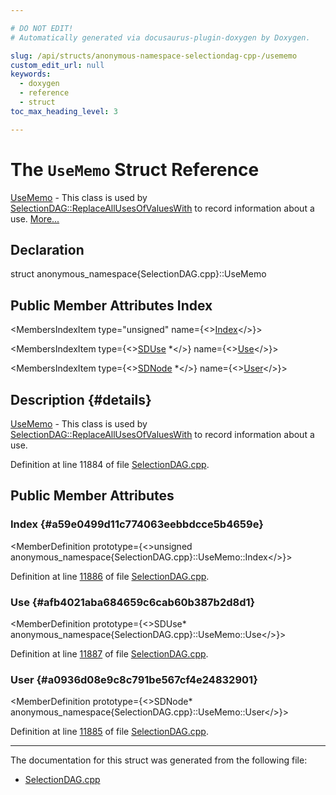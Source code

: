 ```yaml
---

# DO NOT EDIT!
# Automatically generated via docusaurus-plugin-doxygen by Doxygen.

slug: /api/structs/anonymous-namespace-selectiondag-cpp-/usememo
custom_edit_url: null
keywords:
  - doxygen
  - reference
  - struct
toc_max_heading_level: 3

---
```





# The `UseMemo` Struct Reference

<DoxygenPage pluginConfig={pluginConfig}>

<a href="/docs/api/structs/anonymous-namespace-selectiondag-cpp-/usememo">UseMemo</a> - This class is used by <a href="/docs/api/classes/llvm/selectiondag/#a2869d5459dca008c1c7a1e824e7faf5e">SelectionDAG::ReplaceAllUsesOfValuesWith</a> to record information about a use. <a href="#details">More...</a>

## Declaration

<CodeBlock>struct anonymous_namespace{SelectionDAG.cpp}::UseMemo</CodeBlock>

## Public Member Attributes Index

<MembersIndex>

<MembersIndexItem
  type="unsigned"
  name={<><a href="#a59e0499d11c774063eebbdcce5b4659e">Index</a></>}>
</MembersIndexItem>

<MembersIndexItem
  type={<><a href="/docs/api/classes/llvm/sduse">SDUse</a> &#42;</>}
  name={<><a href="#afb4021aba684659c6cab60b387b2d8d1">Use</a></>}>
</MembersIndexItem>

<MembersIndexItem
  type={<><a href="/docs/api/classes/llvm/sdnode">SDNode</a> &#42;</>}
  name={<><a href="#a0936d08e9c8c791be567cf4e24832901">User</a></>}>
</MembersIndexItem>

</MembersIndex>

## Description {#details}

<a href="/docs/api/structs/anonymous-namespace-selectiondag-cpp-/usememo">UseMemo</a> - This class is used by <a href="/docs/api/classes/llvm/selectiondag/#a2869d5459dca008c1c7a1e824e7faf5e">SelectionDAG::ReplaceAllUsesOfValuesWith</a> to record information about a use.

Definition at line 11884 of file <a href="/docs/api/files/lib/lib/codegen/lib/codegen/selectiondag/selectiondag-cpp">SelectionDAG.cpp</a>.

<SectionDefinition>

## Public Member Attributes

### Index {#a59e0499d11c774063eebbdcce5b4659e}

<MemberDefinition
  prototype={<>unsigned anonymous&#95;namespace&#123;SelectionDAG.cpp&#125;::UseMemo::Index</>}>

Definition at line <a href="/docs/api/files/lib/lib/codegen/lib/codegen/selectiondag/selectiondag-cpp/#l11886">11886</a> of file <a href="/docs/api/files/lib/lib/codegen/lib/codegen/selectiondag/selectiondag-cpp">SelectionDAG.cpp</a>.
</MemberDefinition>

### Use {#afb4021aba684659c6cab60b387b2d8d1}

<MemberDefinition
  prototype={<>SDUse&#42; anonymous&#95;namespace&#123;SelectionDAG.cpp&#125;::UseMemo::Use</>}>

Definition at line <a href="/docs/api/files/lib/lib/codegen/lib/codegen/selectiondag/selectiondag-cpp/#l11887">11887</a> of file <a href="/docs/api/files/lib/lib/codegen/lib/codegen/selectiondag/selectiondag-cpp">SelectionDAG.cpp</a>.
</MemberDefinition>

### User {#a0936d08e9c8c791be567cf4e24832901}

<MemberDefinition
  prototype={<>SDNode&#42; anonymous&#95;namespace&#123;SelectionDAG.cpp&#125;::UseMemo::User</>}>

Definition at line <a href="/docs/api/files/lib/lib/codegen/lib/codegen/selectiondag/selectiondag-cpp/#l11885">11885</a> of file <a href="/docs/api/files/lib/lib/codegen/lib/codegen/selectiondag/selectiondag-cpp">SelectionDAG.cpp</a>.
</MemberDefinition>

</SectionDefinition>

<hr/>

The documentation for this struct was generated from the following file:

<ul>
<li><a href="/docs/api/files/lib/lib/codegen/lib/codegen/selectiondag/selectiondag-cpp">SelectionDAG.cpp</a></li>
</ul>

</DoxygenPage>
